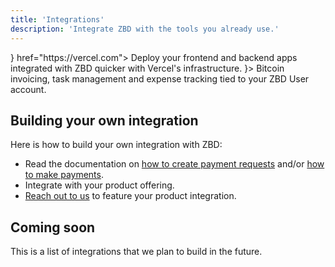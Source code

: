 ```yaml
---
title: 'Integrations'
description: 'Integrate ZBD with the tools you already use.'
---
```


<CardGroup cols={2}>
  <Card title="Vercel" icon={<svg width="30" height="25" viewBox="0 0 76 65" fill="none" xmlns="http://www.w3.org/2000/svg"><path d="M37.5274 0L75.0548 65H0L37.5274 0Z" fill="#000000"/></svg>} href="https://vercel.com">
    Deploy your frontend and backend apps integrated with ZBD quicker with Vercel's infrastructure.
  </Card>
  <Card title="Zaprite" href="https://zaprite.com" icon={<svg xmlns="http://www.w3.org/2000/svg" width="84" height="25" viewBox="0 0 162 48" fill="none">
<path d="M48.2561 13.2598C46.9451 12.389 45.4741 11.7873 43.9286 11.4898C42.1752 11.1418 40.3912 10.971 38.6036 10.9798C32.7986 10.9798 29.8986 12.4023 29.9036 15.2473C29.897 15.6841 29.9787 16.1178 30.1436 16.5223C30.2962 16.8882 30.4767 17.2417 30.6836 17.5798C30.8511 17.8501 31.0473 18.1015 31.2686 18.3298L31.6586 18.7198C31.8788 18.5732 32.1094 18.4428 32.3486 18.3298C32.7632 18.1293 33.195 17.9661 33.6386 17.8423C34.2798 17.6541 34.9341 17.5137 35.5961 17.4223C36.4758 17.301 37.3631 17.2434 38.2511 17.2498C40.4061 17.2498 41.9461 17.5773 42.8711 18.2323C43.3128 18.5286 43.6715 18.9328 43.913 19.4067C44.1546 19.8806 44.2709 20.4084 44.2511 20.9398C43.7936 20.8723 43.2161 20.8273 42.5111 20.7898C41.8061 20.7523 40.9436 20.7448 39.9011 20.7448C35.7311 20.7448 32.6836 21.3898 30.7586 22.6798C28.8336 23.9698 27.8711 26.1198 27.8711 29.1298C27.8796 30.2151 28.0933 31.289 28.5011 32.2948C28.9283 33.342 29.6369 34.2506 30.5486 34.9198C31.7193 35.7741 33.0434 36.3954 34.4486 36.7498C36.464 37.2348 38.5337 37.4567 40.6061 37.4098C42.1061 37.4098 43.4636 37.4098 44.7836 37.3123C46.1036 37.2148 47.2811 37.1698 48.3086 37.0648C49.3361 36.9598 50.1911 36.8773 50.8736 36.7948C51.3191 36.7607 51.7608 36.6879 52.1936 36.5773V21.7498C52.2516 19.9738 51.8919 18.209 51.1436 16.5973C50.4814 15.2568 49.4874 14.1079 48.2561 13.2598ZM44.3186 31.5373C43.8518 31.6344 43.3776 31.6921 42.9011 31.7098C42.1511 31.7548 41.4011 31.7773 40.5611 31.7773C39.6877 31.7979 38.8154 31.7046 37.9661 31.4998C37.4383 31.383 36.9404 31.1583 36.5036 30.8398C36.211 30.6308 35.9887 30.3378 35.8661 29.9998C35.7711 29.6988 35.7207 29.3855 35.7161 29.0698C35.7162 28.6864 35.7821 28.3059 35.9111 27.9448C36.0577 27.5664 36.3039 27.2347 36.6236 26.9848C37.0534 26.6686 37.5435 26.444 38.0636 26.3248C38.8475 26.1419 39.6513 26.0587 40.4561 26.0773C41.6036 26.0773 42.4586 26.0773 43.0286 26.1523C43.4621 26.1798 43.8931 26.2374 44.3186 26.3248V31.5373Z" fill="#3FD092"/>
<path d="M109.605 1.50021C109.028 1.48647 108.453 1.59268 107.919 1.81214C107.384 2.0316 106.901 2.35953 106.5 2.77521C106.092 3.18843 105.771 3.67969 105.557 4.21963C105.344 4.75958 105.241 5.33711 105.255 5.91771C105.242 6.49329 105.345 7.0656 105.559 7.60019C105.773 8.13479 106.092 8.62064 106.499 9.02841C106.905 9.43619 107.39 9.75756 107.924 9.97311C108.458 10.1887 109.029 10.294 109.605 10.2827C110.186 10.2919 110.763 10.183 111.3 9.96246C111.838 9.74204 112.325 9.41466 112.733 9.00021C113.144 8.60061 113.468 8.12084 113.687 7.59059C113.904 7.06032 114.011 6.49092 114 5.91771C114.012 5.33475 113.906 4.75542 113.687 4.21512C113.467 3.67482 113.14 3.18487 112.725 2.77521C112.319 2.36128 111.833 2.03466 111.297 1.8154C110.76 1.59615 110.185 1.48889 109.605 1.50021Z" fill="#3FD092"/>
<path d="M109.801 11.6627C108.744 11.6054 107.694 11.8808 106.801 12.4502C106.404 12.771 106.092 13.1859 105.896 13.6575C105.699 14.129 105.624 14.6421 105.676 15.1502V35.7077C106.178 35.9363 106.694 36.1317 107.221 36.2927C108.042 36.5616 108.9 36.6959 109.764 36.6902C110.274 36.729 110.788 36.6662 111.275 36.5053C111.762 36.3444 112.212 36.0886 112.599 35.7527C113.229 35.1302 113.544 34.0877 113.544 32.6177V12.3677L112.201 12.0002C111.422 11.7708 110.613 11.6571 109.801 11.6627Z" fill="#3FD092"/>
<path d="M153.142 26.9254C154.704 26.6764 156.209 26.1533 157.589 25.3804C158.574 24.8138 159.359 23.9574 159.839 22.9279C160.278 21.8972 160.495 20.7856 160.477 19.6654C160.475 18.5425 160.219 17.4346 159.727 16.4254C159.201 15.3478 158.452 14.3942 157.529 13.6279C156.48 12.764 155.276 12.1073 153.982 11.6929C152.452 11.1954 150.85 10.9547 149.242 10.9804C147.448 10.967 145.667 11.2901 143.992 11.9329C142.413 12.5396 140.968 13.4492 139.739 14.6104C138.51 15.7757 137.539 17.1861 136.889 18.7504C136.191 20.4615 135.841 22.2949 135.862 24.1429C135.829 26.0576 136.178 27.9598 136.889 29.7379C137.509 31.2944 138.453 32.7011 139.658 33.8649C140.863 35.0287 142.302 35.9228 143.879 36.4879C145.522 37.0871 147.26 37.3869 149.009 37.3729C151.463 37.3936 153.905 37.0291 156.247 36.2929C157.015 36.0575 157.766 35.7719 158.497 35.4379C158.722 35.3447 158.938 35.2291 159.142 35.0929C159.127 34.6426 159.079 34.1939 158.999 33.7504C158.898 33.05 158.683 32.3709 158.362 31.7404C158.039 30.9613 157.422 30.3413 156.644 30.0154C156.151 29.8804 155.629 29.8934 155.144 30.0529C154.589 30.2179 153.922 30.3979 153.172 30.5479C152.372 30.6917 151.561 30.7595 150.749 30.7504C149.796 30.7664 148.844 30.6683 147.914 30.4579C147.235 30.3159 146.584 30.0625 145.987 29.7079C145.533 29.4333 145.135 29.0744 144.817 28.6504C144.556 28.3139 144.379 27.9207 144.299 27.5029H146.009C148.399 27.5289 150.787 27.3356 153.142 26.9254ZM143.879 22.3579C143.914 21.6973 144.045 21.0453 144.269 20.4229C144.492 19.8052 144.833 19.237 145.274 18.7504C145.735 18.2463 146.29 17.8385 146.909 17.5504C147.631 17.2273 148.414 17.0684 149.204 17.0854C150.193 17.012 151.176 17.2765 151.994 17.8354C152.278 18.041 152.51 18.3102 152.671 18.6215C152.833 18.9326 152.92 19.2773 152.924 19.6279C152.921 19.9647 152.855 20.2979 152.729 20.6104C152.491 21.029 152.107 21.3444 151.649 21.4954C150.787 21.826 149.884 22.0404 148.964 22.1329C147.276 22.3152 145.577 22.3904 143.879 22.3579Z" fill="#3FD092"/>
<path d="M102.301 12.9902C101.61 12.3791 100.804 11.9124 99.9306 11.6177C98.4561 11.1338 96.9066 10.9178 95.3556 10.9802C93.8646 10.9629 92.3803 11.1857 90.9606 11.6402C89.6983 12.0411 88.5343 12.7001 87.5406 13.5752C86.5693 14.4453 85.8013 15.5181 85.2906 16.7177C84.7356 18.0757 84.4678 19.5337 84.5031 21.0002V35.7077C85.0078 35.9345 85.5268 36.1298 86.0556 36.2927C86.8761 36.5616 87.7348 36.6959 88.5981 36.6902C89.1088 36.7291 89.6226 36.6662 90.1093 36.5053C90.5961 36.3444 91.0461 36.0886 91.4331 35.7527C92.0631 35.1302 92.3781 34.0877 92.3781 32.6177V22.7027C92.3781 21.0377 92.8056 19.8452 93.6756 19.1252C94.5613 18.3973 95.6796 18.0137 96.8256 18.0452C97.7001 18.0344 98.5716 18.1506 99.4131 18.3902C100.102 18.5854 100.774 18.8362 101.423 19.1402C101.521 19.0427 101.663 18.8777 101.858 18.6452C102.081 18.3812 102.286 18.1031 102.473 17.8127C102.697 17.4611 102.875 17.0833 103.006 16.6877C103.159 16.2439 103.234 15.7772 103.231 15.3077C103.24 14.8699 103.156 14.435 102.983 14.0327C102.809 13.6529 102.58 13.3013 102.301 12.9902Z" fill="#3FD092"/>
<path d="M78.1799 14.6102C76.9432 13.4436 75.4882 12.5336 73.8975 11.9327C72.1898 11.2849 70.3762 10.9619 68.55 10.9802C66.3489 10.9479 64.1659 11.3824 62.145 12.2552C60.2659 13.0721 58.6323 14.3646 57.405 16.0052C56.5635 17.1732 55.9479 18.4883 55.59 19.8827C55.1408 21.662 54.929 23.4928 54.96 25.3277V45.5177C55.4452 45.7506 55.9465 45.9487 56.46 46.1102C57.2875 46.3812 58.1543 46.513 59.025 46.5002C59.5319 46.5383 60.0415 46.4757 60.5241 46.3161C61.0068 46.1565 61.4532 45.903 61.8375 45.5702C62.4675 44.9477 62.7825 43.8977 62.7825 42.4277V34.6727C63.5677 35.3978 64.4673 35.9883 65.445 36.4202C66.8632 37.0348 68.4001 37.3268 69.945 37.2752C71.5544 37.2865 73.1493 36.9701 74.6325 36.3452C76.0807 35.7351 77.3872 34.8339 78.4724 33.6977C79.5944 32.5033 80.4727 31.1023 81.0599 29.5727C81.7184 27.8497 82.0417 26.0169 82.0124 24.1727C82.0417 22.3156 81.6974 20.4717 80.9999 18.7502C80.3534 17.1915 79.3942 15.7823 78.1799 14.6102ZM72.3825 28.5002C71.5846 29.3182 70.5563 29.8735 69.4347 30.092C68.3131 30.3104 67.1515 30.1816 66.105 29.7227C65.4295 29.4234 64.8222 28.9896 64.32 28.4477C63.8035 27.8953 63.4032 27.245 63.1425 26.5352C62.8618 25.7743 62.722 24.9687 62.73 24.1577C62.6869 23.3673 62.8057 22.5764 63.0791 21.8336C63.3525 21.0907 63.7747 20.4115 64.32 19.8377C64.8517 19.3173 65.4834 18.9101 66.1769 18.6407C66.8704 18.3713 67.6114 18.2452 68.355 18.2702C69.1018 18.2469 69.8454 18.3788 70.5387 18.6576C71.2319 18.9365 71.8597 19.3562 72.3825 19.8902C72.9201 20.4586 73.3378 21.1293 73.611 21.8624C73.8841 22.5955 74.0071 23.3761 73.9725 24.1577C74.0316 25.7576 73.4607 27.3168 72.3825 28.5002Z" fill="#3FD092"/>
<path d="M135.264 33.36C135.176 32.7264 134.995 32.1096 134.724 31.53C134.431 30.7583 133.907 30.0957 133.224 29.6325C132.868 29.4468 132.471 29.3543 132.07 29.3634C131.668 29.3727 131.276 29.4833 130.929 29.6851L130.779 29.7525C129.967 30.0602 129.105 30.2153 128.236 30.21C127.783 30.2117 127.332 30.1716 126.886 30.09C126.461 30.0118 126.061 29.8345 125.716 29.5725C125.347 29.2875 125.049 28.9203 124.846 28.5C124.594 27.9402 124.475 27.3288 124.501 26.715V19.0275H133.209C133.435 18.5582 133.63 18.0747 133.794 17.58C134.056 16.8124 134.188 16.0062 134.184 15.195C134.221 14.7134 134.158 14.2292 133.998 13.7734C133.837 13.3176 133.584 12.9001 133.254 12.5475C132.358 11.8732 131.242 11.5576 130.126 11.6625H124.501V5.04006C124.306 4.97256 123.849 4.83756 123.136 4.62756C122.362 4.40406 121.558 4.2954 120.751 4.30506C119.698 4.23855 118.65 4.5006 117.751 5.05506C117.352 5.3745 117.04 5.78927 116.843 6.26113C116.647 6.73299 116.572 7.24676 116.626 7.75505V28.4475C116.576 29.6547 116.785 30.8586 117.237 31.9787C117.69 33.0988 118.376 34.1093 119.251 34.9425C120.986 36.5625 123.384 37.3726 126.444 37.3726C127.477 37.3768 128.508 37.2711 129.519 37.0575C130.416 36.873 131.299 36.6224 132.159 36.3075C132.853 36.0568 133.522 35.7456 134.161 35.3775C134.613 35.1225 135.04 34.8262 135.436 34.4925C135.391 34.3125 135.339 33.9375 135.264 33.36Z" fill="#3FD092"/>
<path d="M25.2316 17.6472C25.5835 16.9662 25.7613 16.2086 25.7491 15.4422C25.7864 14.9198 25.7068 14.3956 25.5161 13.9078C25.3254 13.42 25.0284 12.9808 24.6466 12.6222C23.8603 11.9651 22.8581 11.6231 21.8341 11.6622H2.47665C2.25066 12.1316 2.05525 12.6151 1.89165 13.1097C1.62519 13.8763 1.49325 14.6831 1.50165 15.4947C1.45866 15.9654 1.51968 16.4399 1.68039 16.8845C1.8411 17.329 2.09757 17.7328 2.43165 18.0672C3.04665 18.6072 4.08915 18.8772 5.55915 18.8772H14.7016L3.75165 28.4997C3.05856 29.0978 2.47044 29.8076 2.01165 30.5997C1.66068 31.2969 1.48559 32.0693 1.50165 32.8497C1.46543 33.372 1.54554 33.8959 1.73618 34.3835C1.92683 34.8712 2.22327 35.3105 2.60415 35.6697C3.38715 36.3275 4.38727 36.6698 5.40915 36.6297H24.7516C24.9845 36.1625 25.1825 35.6786 25.3441 35.1822C25.6065 34.4146 25.7383 33.6084 25.7341 32.7972C25.7771 32.3264 25.7161 31.852 25.5554 31.4075C25.3947 30.9629 25.1382 30.5591 24.8041 30.2247C23.8876 29.5991 22.7816 29.3127 21.6766 29.4147H12.5491L23.4991 19.7997C24.1946 19.1857 24.7804 18.4578 25.2316 17.6472Z" fill="#3FD092"/>
</svg>}>
    Bitcoin invoicing, task management and expense tracking tied to your ZBD User account.
  </Card>
</CardGroup>

## Building your own integration

Here is how to build your own integration with ZBD:

- Read the documentation on [how to create payment requests](/api-reference/charges/create) and/or [how to make payments](/api-reference/payments/send).
- Integrate with your product offering.
- [Reach out to us](mailto:info@zebedee.io) to feature your product integration.

## Coming soon

This is a list of integrations that we plan to build in the future.

<CardGroup cols={2}>
  <Card title="Zapier"></Card>
  <Card title="Trigger.dev"></Card>
  <Card title="Supabase"></Card>
  <Card title="Resend"></Card>
  <Card title="Stripe"></Card>
</CardGroup>
